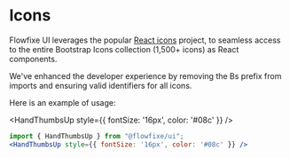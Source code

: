 
<Meta title="Getting started/Icons" />

# Icons

Flowfixe UI leverages the popular [React icons](https://react-icons.github.io/react-icons/) project, to seamless access to the entire Bootstrap Icons collection (1,500+ icons) as React components. 

We've enhanced the developer experience by removing the Bs prefix from imports and ensuring valid identifiers for all icons.

Here is an example of usage:

<HandThumbsUp style={{ fontSize: '16px', color: '#08c' }} />

```jsx
import { HandThumbsUp } from "@flowfixe/ui";
<HandThumbsUp style={{ fontSize: '16px', color: '#08c' }} />
```